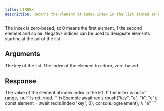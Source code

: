 ```yaml
---
title: LINDEX
description: Returns the element at index index in the list stored at key.
---
```


The index is zero-based, so 0 means the first element, 1 the second element and so on. Negative indices can be used to designate elements starting at the tail of the list.


## Arguments

<ParamField body="key" type="string" required>
    The key of the list.
</ParamField>

<ParamField body="index" type="number" required>
    The index of the element to return, zero-based.
</ParamField>


## Response

<ResponseField type="TValue | null" required>
  The value of the element at index index in the list. If the index is out of range, `null` is returned.
</ResponseField>

<RequestExample>
```ts Example
await redis.rpush("key", "a", "b", "c");
const element = await redis.lindex("key", 0);
console.log(element); // "a"
```
</RequestExample>
